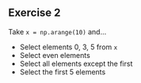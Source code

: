 ::: {.tip}
## Exercise 2

Take `x = np.arange(10)` and...

* Select elements 0, 3, 5 from `x`
* Select even elements
* Select all elements except the first
* Select the first 5 elements

:::